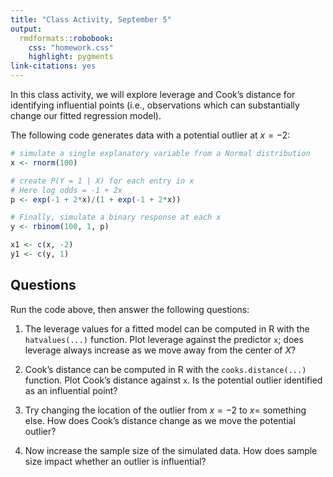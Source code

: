 ```yaml
---
title: "Class Activity, September 5"
output: 
  rmdformats::robobook:
    css: "homework.css"
    highlight: pygments
link-citations: yes
---
```


In this class activity, we will explore leverage and Cook's distance for identifying influential points (i.e., observations which can substantially change our fitted regression model).

The following code generates data with a potential outlier at $x = -2$:

```r
# simulate a single explanatory variable from a Normal distribution
x <- rnorm(100)

# create P(Y = 1 | X) for each entry in x
# Here log odds = -1 + 2x
p <- exp(-1 + 2*x)/(1 + exp(-1 + 2*x))

# Finally, simulate a binary response at each x
y <- rbinom(100, 1, p)

x1 <- c(x, -2)
y1 <- c(y, 1)
```

## Questions

Run the code above, then answer the following questions:

1. The leverage values for a fitted model can be computed in R with the `hatvalues(...)` function. Plot leverage against the predictor `x`; does leverage always increase as we move away from the center of $X$?

2. Cook's distance can be computed in R with the `cooks.distance(...)` function. Plot Cook's distance against `x`. Is the potential outlier identified as an influential point?

3. Try changing the location of the outlier from $x = -2$ to $x =$ something else. How does Cook's distance change as we move the potential outlier?

4. Now increase the sample size of the simulated data. How does sample size impact whether an outlier is influential?